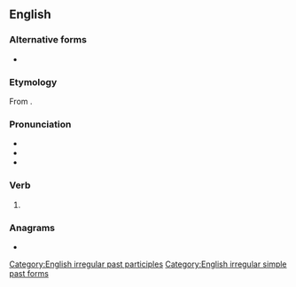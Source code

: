 ==English==
===Alternative forms===
* {{l|en|weeped}}

===Etymology===
From {{suffix|en|weep|t}}.

===Pronunciation===
* {{audio|en|en-us-wept.ogg|Audio (US)}}
* {{IPA|en|/ˈwɛpt/}}
* {{rhymes|en|ɛpt}}

===Verb===
{{head|en|verb form}}

# {{en-past of|weep}}

===Anagrams===
* {{anagrams|en|a=eptw|ptew}}

[[Category:English irregular past participles]]
[[Category:English irregular simple past forms]]